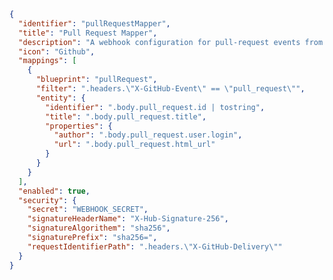 ```json showLineNumbers
{
  "identifier": "pullRequestMapper",
  "title": "Pull Request Mapper",
  "description": "A webhook configuration for pull-request events from GitHub",
  "icon": "Github",
  "mappings": [
    {
      "blueprint": "pullRequest",
      "filter": ".headers.\"X-GitHub-Event\" == \"pull_request\"",
      "entity": {
        "identifier": ".body.pull_request.id | tostring",
        "title": ".body.pull_request.title",
        "properties": {
          "author": ".body.pull_request.user.login",
          "url": ".body.pull_request.html_url"
        }
      }
    }
  ],
  "enabled": true,
  "security": {
    "secret": "WEBHOOK_SECRET",
    "signatureHeaderName": "X-Hub-Signature-256",
    "signatureAlgorithem": "sha256",
    "signaturePrefix": "sha256=",
    "requestIdentifierPath": ".headers.\"X-GitHub-Delivery\""
  }
}
```
